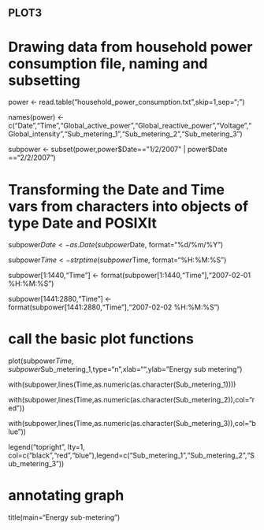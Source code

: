 
## PLOT3

# Drawing data from household power consumption file, naming and subsetting 

power <- read.table("household_power_consumption.txt",skip=1,sep=";")

names(power) <- c("Date","Time","Global_active_power","Global_reactive_power","Voltage","Global_intensity","Sub_metering_1","Sub_metering_2","Sub_metering_3")

subpower <- subset(power,power$Date=="1/2/2007" | power$Date =="2/2/2007")



# Transforming the Date and Time vars from characters into objects of type Date and POSIXlt

subpower$Date <- as.Date(subpower$Date, format="%d/%m/%Y")

subpower$Time <- strptime(subpower$Time, format="%H:%M:%S")

subpower[1:1440,"Time"] <- format(subpower[1:1440,"Time"],"2007-02-01 %H:%M:%S")

subpower[1441:2880,"Time"] <- format(subpower[1441:2880,"Time"],"2007-02-02 %H:%M:%S")





# call the basic plot functions

plot(subpower$Time,subpower$Sub_metering_1,type="n",xlab="",ylab="Energy sub metering")

with(subpower,lines(Time,as.numeric(as.character(Sub_metering_1))))

with(subpower,lines(Time,as.numeric(as.character(Sub_metering_2)),col="red"))

with(subpower,lines(Time,as.numeric(as.character(Sub_metering_3)),col="blue"))

legend("topright", lty=1, col=c("black","red","blue"),legend=c("Sub_metering_1","Sub_metering_2","Sub_metering_3"))



# annotating graph

title(main="Energy sub-metering")



